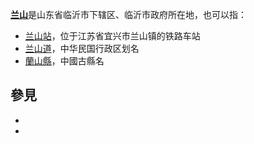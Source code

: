 '''[[兰山|兰山]]'''是山东省临沂市下辖区、临沂市政府所在地，也可以指：

*[[兰山站|兰山站]]，位于江苏省宜兴市兰山镇的铁路车站
*[[兰山道|兰山道]]，中华民国行政区划名
*[[蘭山縣|蘭山縣]]，中國古縣名

==參見==
*{{lookfrom|兰山}}
*{{lookfrom|蘭山}}

{{disambig|cat = 二字中國地名消歧義}}